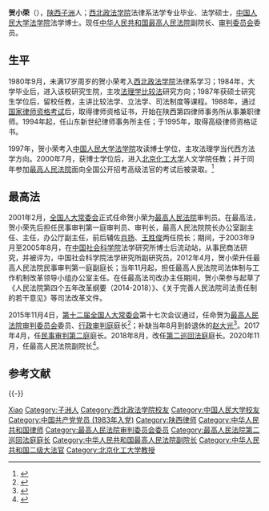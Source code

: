 '''贺小荣'''（{{bd|1963年|11月8日||catIdx=He贺}}），[[陕西|陕西]][[子洲|子洲]]人；[[西北政法学院|西北政法学院]]法律系法学专业毕业、法学硕士，[[中国人民大学法学院|中国人民大学法学院]]法学博士。现任[[中华人民共和国最高人民法院|中华人民共和国最高人民法院]]副院长、[[最高人民法院审判委员会|审判委员会]]委员。

== 生平 ==
1980年9月，未满17岁周岁的贺小荣考入[[西北政法学院|西北政法学院]]法律系学习；1984年，大学毕业后，进入该校研究生院，主攻[[法理学|法理学]][[比较法|比较法]]研究方向；1987年获硕士研究生学位后，留校任教，主讲比较法学、立法学、司法制度等课程。1988年，通过[[国家司法考试|国家律师资格考试]]后，取得律师资格证书，开始在陕西第四律师事务所从事兼职律师。1994年起，任山东新世纪律师事务所主任；于1995年，取得高级律师资格证书。

1997年，贺小荣考入[[中国人民大学法学院|中国人民大学法学院]]攻读博士学位，主攻法理学当代西方法学方向。2000年7月，获博士学位后，进入[[北京化工大学|北京化工大学]]人文学院任教；并于同年参加[[中华人民共和国最高人民法院|最高人民法院]]面向全国公开招考高级法官的考试后被录取。<ref>{{cite web|accessdate=2015-11-09|url=http://www.fx567.com/article.php?id=293132|title=最高法人事变动:贺小荣任行政庭庭长|publisher=汇时讯}}{{Dead link|date=2019年11月 |bot=InternetArchiveBot |fix-attempted=yes }}</ref>

== 最高法 ==
2001年2月，[[全国人大常委会|全国人大常委会]]正式任命贺小荣为[[中华人民共和国最高人民法院|最高人民法院]]审判员。在最高法，贺小荣先后担任民事审判第一庭审判员、审判长，最高人民法院院长办公室副主任、主任，办公厅副主任，前后辅佐[[肖扬|肖扬]]、[[王胜俊|王胜俊]]两任院长；期间，于2003年9月至2005年8月，在[[中国社会科学院|中国社会科学院]]法学研究所博士后流动站，从事民商法研究，并被评为，中国社会科学院法学研究所副研究员。2012年4月，贺小荣升任最高人民法院民事审判第一庭副庭长；当年11月起，担任最高人民法院司法体制与工作机制改革领导小组办公室主任。在任最高法司改办主任期间，贺小荣参与起草了《人民法院第四个五年改革纲要（2014-2018）》、《关于完善人民法院司法责任制的若干意见》等司法改革文件。

2015年11月4日，[[第十二届全国人大常委会|第十二届全国人大常委会]]第十七次会议通过，任命贺为[[最高人民法院审判委员会|最高人民法院审判委员会]]委员、[[最高人民法院行政审判庭|行政审判庭]]庭长<ref>{{cite web|accessdate=2015-11-09|url=http://news.xinhuanet.com/politics/2015-11/04/c_1117042753.htm|title=全国人民代表大会常务委员会任免名单|publisher=新华社|archive-date=2016-11-14|archive-url=https://web.archive.org/web/20161114020100/http://news.xinhuanet.com/politics/2015-11/04/c_1117042753.htm|dead-url=no}}</ref>；补缺当年8月到龄退休的[[赵大光|赵大光]]<ref>{{cite web|accessdate=2015-11-09|url=http://china.caixin.com/2015-11-05/100870268.html|title=贺小荣任最高法院行政庭庭长|publisher=财新网|archive-date=2017-06-26|archive-url=https://web.archive.org/web/20170626222642/http://china.caixin.com/2015-11-05/100870268.html|dead-url=no}}</ref>。2017年4月，任[[最高人民法院民事审判第二庭|民事审判第二庭]]庭长。2018年8月，改任[[中华人民共和国最高人民法院第二巡回法庭|第二巡回法庭]]庭长。2020年11月，任最高人民法院副院长<ref>{{cite web|url=http://district.ce.cn/newarea/sddy/202011/11/t20201111_35997460.shtml|title=全国人大常委会任免陈武、贺小荣、张述元、杨春雷职务|publisher=中国经济网|accessdate=2020-11-11|archive-date=2020-11-16|archive-url=https://web.archive.org/web/20201116002008/http://district.ce.cn/newarea/sddy/202011/11/t20201111_35997460.shtml|dead-url=no}}</ref>。

==参考文献==
{{reflist}}

{{-}}
{{start box}}
{{s-legal}}
{{s-before|[[赵大光|赵大光]]}}
{{s-title|[[最高人民法院行政审判庭|中华人民共和国最高人民法院行政审判庭]]庭长|2015年11月－2017年4月}}
{{s-after|[[黄永维|黄永维]]}}
{{end box}}

{{DEFAULTSORT:He贺}}
[[Category:贺姓|Xiao]]
[[Category:子洲人|Category:子洲人]]
[[Category:西北政法学院校友|Category:西北政法学院校友]]
[[Category:中国人民大学校友|Category:中国人民大学校友]]
[[Category:中国共产党党员_(1983年入党)|Category:中国共产党党员 (1983年入党)]]
[[Category:陕西律师|Category:陕西律师]]
[[Category:中华人民共和国律师|Category:中华人民共和国律师]]
[[Category:最高人民法院审判委员会委员|Category:最高人民法院审判委员会委员]]
[[Category:最高人民法院第二巡回法庭庭长|Category:最高人民法院第二巡回法庭庭长]]
[[Category:中华人民共和国最高人民法院副院长|Category:中华人民共和国最高人民法院副院长]]
[[Category:中华人民共和国二级大法官|Category:中华人民共和国二级大法官]]
[[Category:北京化工大学教授|Category:北京化工大学教授]]
